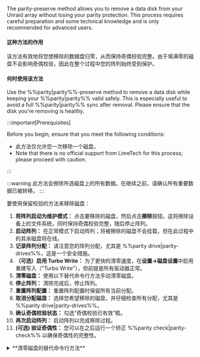 The parity-preserve method allows you to remove a data disk from your Unraid array without losing your parity protection. This process requires careful preparation and some technical knowledge and is only recommended for advanced users.

<h4>这种方法的作用</h4>

该方法有效地将您想移除的数据盘归零，从而保持奇偶校验完整。由于填满零的磁盘不会影响奇偶校验，因此在整个过程中您的阵列始终受到保护。

<h4>何时使用该方法</h4>

Use the %%parity|parity%%-preserve method to remove a data disk while keeping your %%parity|parity%% valid safely. This is especially useful to avoid a full %%parity|parity%% sync after removal. Please ensure that the disk you're removing is healthy.

:::important\[Prerequisites]

Before you begin, ensure that you meet the following conditions:

- 此方法仅允许您一次移除一个磁盘。
- Note that there is no official support from LimeTech for this process; please proceed with caution.

:::

:::warning
此方法会擦除所选磁盘上的所有数据。在继续之前，请确认所有重要数据已被转移。
:::

要使用保留校验的方法来移除磁盘：

1. **将阵列启动为维护模式：** 点击要移除的磁盘，然后点击**擦除**按钮。这将擦除设备上的文件系统，同时保持奇偶校验完整，随后停止阵列。
2. **启动阵列：** 在正常模式下启动阵列；将被擦除的磁盘不会挂载，但在此过程中的其余磁盘将在线。
3. **记录阵列分配：** 请注意您的阵列分配，尤其是 %%parity drive|parity-drives%%，这是一个安全措施。
4. **（可选）启用 Turbo Write：** 为了更快的清零速度，在**设置→磁盘设置**中启用重建写入（"Turbo Write"），但前提是所有驱动器正常。
5. **清零磁盘：** 使用以下替代命令行方法手动清零磁盘。
6. **停止阵列：** 清除完成后，停止阵列。
7. **重置阵列配置：** 重置阵列配置时保留所有当前分配。
8. **取消分配磁盘：** 选择您希望移除的磁盘，并仔细检查所有分配，尤其是 %%parity drive|parity-drives%%。
9. **确认奇偶校验状态：** 勾选“奇偶校验已有效”框。
10. **再次启动阵列：** 启动阵列以完成移除过程。
11. **(可选) 验证奇偶性：** 您可以在之后运行一个矫正 %%parity check|parity-check%% 以确保奇偶性的完整性。

<details>
  <summary>**清零磁盘的替代命令行方法**</summary>

  如果您熟悉使用 Linux 命令行，可以使用以下说明手动清零您的磁盘。确保选择与您的 Unraid 版本相对应的命令。

  由于清零磁盘可能需要几个小时，建议使用类似 [Tmux 终端管理器 TTM 插件](https://forums.unraid.net/topic/183427/plugin-tmux-terminal-manager-ttm/) 的工具来输入命令，并确保会话保持活动状态。

  **适用于 Unraid 6.12 或更高版本：**

  1. 首先，卸载磁盘：
     ```bash
     umount /mnt/diskX
     ```
  2. 使用以下命令将磁盘清零：
     ```bash
     dd bs=1M if=/dev/zero of=/dev/mdXp1 status=progress
     ```

  **适用于 Unraid 6.11 及更早版本：**

  1. 开始卸载磁盘：
     ```bash
     umount /mnt/diskX
     ```
  2. 然后使用此命令清零磁盘：
     ```bash
     dd bs=1M if=/dev/zero of=/dev/mdX status=progress
     ```

  :::note
  记得将 `X` 替换为您正在移除的数据磁盘的具体编号。
  :::

  :::caution
  在执行这些命令之前，请仔细检查驱动器编号，以避免不小心擦除错误磁盘上的数据。
  :::

  别犹豫，随时访问 [Unraid 论坛](https://forums.unraid.net/)。在那里，您可以找到有用的资源和社区支持。
</details>
